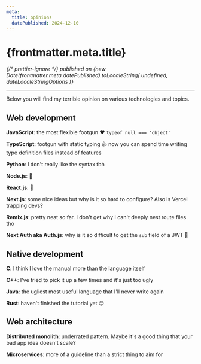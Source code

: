 ```yaml
---
meta:
  title: opinions
  datePublished: 2024-12-10
---
```



# {frontmatter.meta.title}

<em className="text-center text-xs">
  {/* prettier-ignore */}
  published on {new Date(frontmatter.meta.datePublished).toLocaleString(
    undefined,
    dateLocaleStringOptions
  )}
</em>

---

Below you will find my terrible opinion on various technologies and topics.

## Web development

**JavaScript**: the most flexible footgun ❤ `typeof null === 'object'`

**TypeScript**: footgun with static typing 👍 now you can spend time writing type definition files instead of features

**Python**: I don't really like the syntax tbh

**Node.js**: 💖

**React.js**: 💖

**Next.js**: some nice ideas but why is it so hard to configure? Also is Vercel trapping devs?

**Remix.js**: pretty neat so far. I don't get why I can't deeply nest route files tho

**Next Auth aka Auth.js**: why is it so difficult to get the `sub` field of a JWT 🥴

## Native development

**C**: I think I love the manual more than the language itself

**C++**: I've tried to pick it up a few times and it's just too ugly

**Java**: the ugliest most useful language that I'll never write again

**Rust**: haven't finished the tutorial yet 😌

## Web architecture

**Distributed monolith**: underrated pattern. Maybe it's a good thing that your bad app idea doesn't scale?

**Microservices**: more of a guideline than a strict thing to aim for
